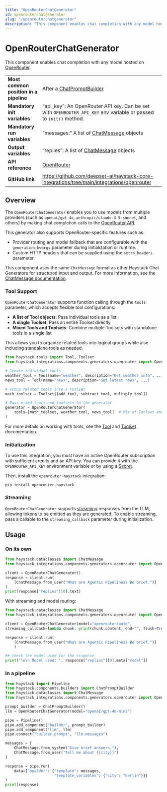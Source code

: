 ```yaml
---
title: "OpenRouterChatGenerator"
id: openrouterchatgenerator
slug: "/openrouterchatgenerator"
description: "This component enables chat completion with any model hosted on [OpenRouter](https://openrouter.ai/)."
---
```


# OpenRouterChatGenerator

This component enables chat completion with any model hosted on [OpenRouter](https://openrouter.ai/).

|                                        |                                                                                                                   |
| -------------------------------------- | ----------------------------------------------------------------------------------------------------------------- |
| **Most common position in a pipeline** | After a [ChatPromptBuilder](../builders/chatpromptbuilder.mdx)                                                                |
| **Mandatory init variables**           | “api_key”: An OpenRouter API key. Can be set with `OPENROUTER_API_KEY` env variable or passed to `init()` method. |
| **Mandatory run variables**            | “messages:” A list of [ChatMessage](../../concepts/data-classes/chatmessage.mdx) objects                                                      |
| **Output variables**                   | “replies”: A list of [ChatMessage](../../concepts/data-classes/chatmessage.mdx) objects                                                       |
| **API reference**                      | [OpenRouter](/reference/integrations-openrouter)                                                                         |
| **GitHub link**                        | https://github.com/deepset-ai/haystack-core-integrations/tree/main/integrations/openrouter                      |

## Overview

The `OpenRouterChatGenerator` enables you to use models from multiple providers (such as `openai/gpt-4o`, `anthropic/claude-3.5-sonnet`, and others) by making chat completion calls to the [OpenRouter API](https://openrouter.ai/docs/quickstart).

This generator also supports OpenRouter-specific features such as:

- Provider routing and model fallback that are configurable with the `generation_kwargs` parameter during initialization or runtime.
- Custom HTTP headers that can be supplied using the `extra_headers` parameter.

This component uses the same `ChatMessage` format as other Haystack Chat Generators for structured input and output. For more information, see the [ChatMessage documentation](../../concepts/data-classes/chatmessage.mdx).

### Tool Support

`OpenRouterChatGenerator` supports function calling through the `tools` parameter, which accepts flexible tool configurations:

- **A list of Tool objects**: Pass individual tools as a list
- **A single Toolset**: Pass an entire Toolset directly
- **Mixed Tools and Toolsets**: Combine multiple Toolsets with standalone tools in a single list

This allows you to organize related tools into logical groups while also including standalone tools as needed.

```python
from haystack.tools import Tool, Toolset
from haystack_integrations.components.generators.openrouter import OpenRouterChatGenerator

# Create individual tools
weather_tool = Tool(name="weather", description="Get weather info", ...)
news_tool = Tool(name="news", description="Get latest news", ...)

# Group related tools into a toolset
math_toolset = Toolset([add_tool, subtract_tool, multiply_tool])

# Pass mixed tools and toolsets to the generator
generator = OpenRouterChatGenerator(
    tools=[math_toolset, weather_tool, news_tool]  # Mix of Toolset and Tool objects
)
```

For more details on working with tools, see the [Tool](../../tools/tool.mdx) and [Toolset](../../tools/toolset.mdx) documentation.

### Initialization

To use this integration, you must have an active OpenRouter subscription with sufficient credits and an API key. You can provide it with the `OPENROUTER_API_KEY` environment variable or by using a [Secret](../../concepts/secret-management.mdx).

Then, install the `openrouter-haystack` integration:

```shell
pip install openrouter-haystack
```

### Streaming

`OpenRouterChatGenerator` supports [streaming](guides-to-generators/choosing-the-right-generator.mdx#streaming-support) responses from the LLM, allowing tokens to be emitted as they are generated. To enable streaming, pass a callable to the `streaming_callback` parameter during initialization.

## Usage

### On its own

```python
from haystack.dataclasses import ChatMessage
from haystack_integrations.components.generators.openrouter import OpenRouterChatGenerator

client = OpenRouterChatGenerator()
response = client.run(
    [ChatMessage.from_user("What are Agentic Pipelines? Be brief.")]
)
print(response["replies"][0].text)
```

With streaming and model routing:

```python
from haystack.dataclasses import ChatMessage
from haystack_integrations.components.generators.openrouter import OpenRouterChatGenerator

client = OpenRouterChatGenerator(model="openrouter/auto",
streaming_callback=lambda chunk: print(chunk.content, end="", flush=True))

response = client.run(
    [ChatMessage.from_user("What are Agentic Pipelines? Be brief.")]
    )

## check the model used for the response
print("\n\n Model used: ", response["replies"][0].meta["model"])
```

### In a pipeline

```python
from haystack import Pipeline
from haystack.components.builders import ChatPromptBuilder
from haystack.dataclasses import ChatMessage
from haystack_integrations.components.generators.openrouter import OpenRouterChatGenerator

prompt_builder = ChatPromptBuilder()
llm = OpenRouterChatGenerator(model="openai/gpt-4o-mini")

pipe = Pipeline()
pipe.add_component("builder", prompt_builder)
pipe.add_component("llm", llm)
pipe.connect("builder.prompt", "llm.messages")

messages = [
    ChatMessage.from_system("Give brief answers."),
    ChatMessage.from_user("Tell me about {{city}}")
]

response = pipe.run(
    data={"builder": {"template": messages,
                      "template_variables": {"city": "Berlin"}}}
)
print(response)
```
